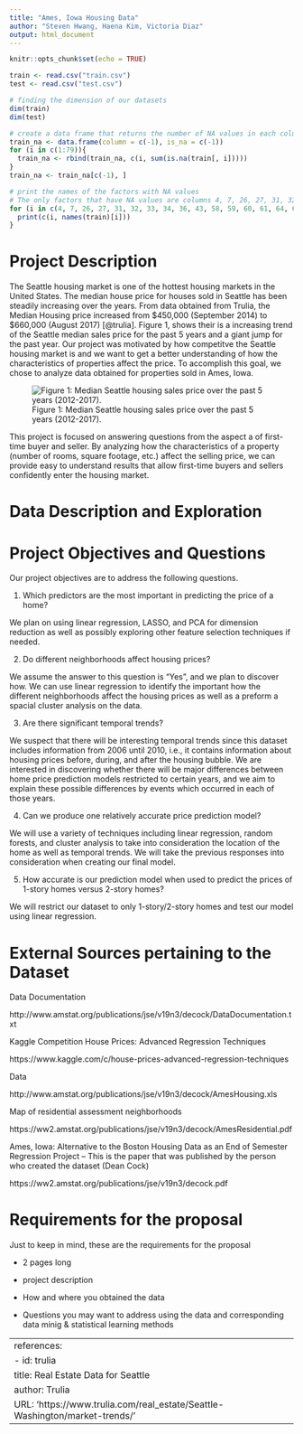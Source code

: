 ```yaml
---
title: "Ames, Iowa Housing Data"
author: "Steven Hwang, Haena Kim, Victoria Diaz"
output: html_document
---
```




```r
knitr::opts_chunk$set(echo = TRUE)

train <- read.csv("train.csv")
test <- read.csv("test.csv")

# finding the dimension of our datasets
dim(train) 
dim(test)

# create a data frame that returns the number of NA values in each column
train_na <- data.frame(column = c(-1), is_na = c(-1))
for (i in c(1:79)){ 
  train_na <- rbind(train_na, c(i, sum(is.na(train[, i])))) 
}
train_na <- train_na[c(-1), ]

# print the names of the factors with NA values
# The only factors that have NA values are columns 4, 7, 26, 27, 31, 32, 33, 34, 36, 43, 58, 59, 60, 61, 64, 65, 73, 74, 75
for (i in c(4, 7, 26, 27, 31, 32, 33, 34, 36, 43, 58, 59, 60, 61, 64, 65, 73, 74, 75)){ 
  print(c(i, names(train)[i]))
}
```

# Project Description

The Seattle housing market is one of the hottest housing markets in the United States. The median house price for houses sold in Seattle has been steadily increasing over the years. From data obtained from Trulia, the Median Housing price increased from \$450,000 (September 2014) to $660,000 (August 2017) [@trulia]. Figure 1, shows their is a increasing trend of the Seattle median sales price for the past 5 years and a giant jump for the past year. Our project was motivated by how competitve the Seattle housing market is and we want to get a better understanding of how the characteristics of properties affect the price. To accomplish this goal, we chose to analyze data obtained for properties sold in Ames, Iowa. 

![Figure 1: Median Seattle housing sales price over the past 5 years (2012-2017).](MedianPriceSeattle.JPG)

This project is focused on answering questions from the aspect a of first-time buyer and seller. By analyzing how the characteristics of a property (number of rooms, square footage, etc.) affect the selling price, we can provide easy to understand results that allow first-time buyers and sellers confidently enter the housing market.

# Data Description and Exploration



# Project Objectives and Questions
Our project objectives are to address the following questions. 

1. Which predictors are the most important in predicting the price of a home? 

We plan on using linear regression, LASSO, and PCA for dimension reduction as well as possibly exploring other feature selection techniques if needed. 

2. Do different neighborhoods affect housing prices? 

We assume the answer to this question is "Yes", and we plan to discover how. We can use linear regression to identify the important how the different neighborhoods affect the housing prices as well as a preform a spacial cluster analysis on the data. 

3. Are there significant temporal trends? 

We suspect that there will be interesting temporal trends since this dataset includes information from 2006 until 2010, i.e., it contains information about housing prices before, during, and after the housing bubble. We are interested in discovering whether there will be major differences between home price prediction models restricted to certain years, and we aim to explain these possible differences by events which occurred in each of those years. 

4. Can we produce one relatively accurate price prediction model? 

We will use a variety of techniques including linear regression, random forests, and cluster analysis to take into consideration the location of the home as well as temporal trends. We will take the previous responses into consideration when creating our final model. 

5. How accurate is our prediction model when used to predict the prices of 1-story homes versus 2-story homes?

We will restrict our dataset to only 1-story/2-story homes and test our model using linear regression. 




# External Sources pertaining to the Dataset
Data Documentation 

http://www.amstat.org/publications/jse/v19n3/decock/DataDocumentation.txt

Kaggle Competition
House Prices: Advanced Regression Techniques

https://www.kaggle.com/c/house-prices-advanced-regression-techniques

Data 

http://www.amstat.org/publications/jse/v19n3/decock/AmesHousing.xls

Map of residential assessment neighborhoods

https://ww2.amstat.org/publications/jse/v19n3/decock/AmesResidential.pdf

Ames, Iowa: Alternative to the Boston Housing Data as an End of Semester Regression Project
-- This is the paper that was published by the person who created the dataset (Dean Cock)

https://ww2.amstat.org/publications/jse/v19n3/decock.pdf


# Requirements for the proposal
Just to keep in mind, these are the requirements for the proposal

- 2 pages long 

- project description 

- How and where you obtained the data 

- Questions you may want to address using the data and corresponding data minig & statistical learning methods

---
references:
- id: trulia
  title: Real Estate Data for Seattle
  author: Trulia
  URL: 'https://www.trulia.com/real_estate/Seattle-Washington/market-trends/'
---